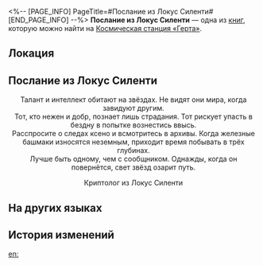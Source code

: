 <%-- [PAGE_INFO]
PageTitle=#Послание из Локус Силенти#
[END_PAGE_INFO] --%>
{{Дополнить}}
{{Книга Инфобокс
|id           = 056
|Название     = 
|Изображение  = Журнал с КСГ.png
|Мир          = Космическая станция «Герта»
|Томов        = 1
|Автор        = <!--нужно добавить-->
|Описание     = Конфиденциальное письмо, представленное самопровозглашённым криптологом из Пустоты Локуса Силенти. Кажется, в нём говорится о заговорщиках Ксеногидро.
|Том1         = {{tx}}
|Источник1    = {{tx|Отсутствует источник}}
|Персонажи    = 
|Фракции      = 
}}
'''Послание из Локус Силенти''' — одна из [[Книги|книг]], которую можно найти на [[Космическая станция «Герта»]].

==Локация==
{{Отметка карты|<!--название карты-->|<!--id отметки-->}}

==Послание из Локус Силенти==
<div align="center">Талант и интеллект обитают на звёздах. Не видят они мира, когда завидуют другим.<br />
Тот, кто нежен и добр, познает лишь страдания. Тот рискует упасть в бездну в попытке вознестись ввысь.<br />
Расспросите о следах ксено и всмотритесь в архивы. Когда железные башмаки износятся неземным, приходит время побывать в трёх глубинах.<br />
Лучше быть одному, чем с сообщником. Однажды, когда он повернётся, свет звёзд озарит путь.

Криптолог из Локус Силенти</div>

==На других языках==
{{На других языках
|en   = Letter From Locus Silentii
|zhs  = 宓堂传语
|zht  = 宓堂傳語
|ja   = 伏堂伝語
|ko   = 고요한 사당의 전서
|es   = Carta de Locus Silentii
|fr   = Lettre de Locus Silentii
|ru   = Послание из Локус Силенти
|th   = จดหมายจาก Locus Silentii
|vi   = Lời Trong Cõi Lặng
|de   = Brief vom Locus Silentii
|id   = Surat dari Locus Silentii
|pt   = Carta de Locus Silentii
}}

==История изменений==
{{История изменений|3.5}}

[[en:]]